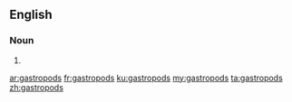 ==English==

===Noun===
{{head|en|plural}}

# {{plural of|gastropod|lang=en}}

[[ar:gastropods]]
[[fr:gastropods]]
[[ku:gastropods]]
[[my:gastropods]]
[[ta:gastropods]]
[[zh:gastropods]]